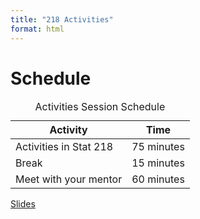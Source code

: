 ```yaml
---
title: "218 Activities"
format: html
---
```


# Schedule

| Activity                  | Time          |
|---------------------------|---------------|
| Activities in Stat 218    | 75 minutes |
| Break                     |  15 minutes |
| Meet with your mentor     |  60 minutes |

: Activities Session Schedule

[Slides](06-activities-slides.qmd)
